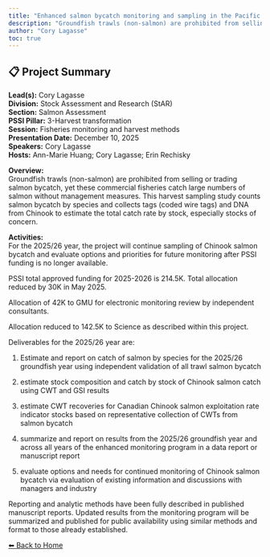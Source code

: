 ---
title: "Enhanced salmon bycatch monitoring and sampling in the Pacific region groundfish trawl fishery"
description: "Groundfish trawls (non-salmon) are prohibited from selling or trading salmon bycatch, yet these commercial fisheries catch large numbers of salmon without management measures. This harvest sampling study counts salmon bycatch by species and collects tags (coded wire tags) and DNA from Chinook to estimate the total catch rate by stock, especially stocks of concern."
author: "Cory Lagasse"
toc: true
---

## 📋 Project Summary

**Lead(s):** Cory Lagasse  
**Division:** Stock Assessment and Research (StAR)  
**Section:** Salmon Assessment  
**PSSI Pillar:** 3-Harvest transformation  
**Session:** Fisheries monitoring and harvest methods  
**Presentation Date:** December 10, 2025  
**Speakers:** Cory Lagasse  
**Hosts:** Ann-Marie Huang; Cory Lagasse; Erin Rechisky  

**Overview:**  
Groundfish trawls (non-salmon) are prohibited from selling or trading salmon bycatch, yet these commercial fisheries catch large numbers of salmon without management measures. This harvest sampling study counts salmon bycatch by species and collects tags (coded wire tags) and DNA from Chinook to estimate the total catch rate by stock, especially stocks of concern.   

**Activities:**  
For the 2025/26 year, the project will continue sampling of Chinook salmon bycatch and evaluate options and priorities for future monitoring after PSSI funding is no longer available.  

PSSI total approved funding for 2025-2026 is 214.5K. Total allocation reduced by 30K in May 2025.
Allocation of 42K to GMU for electronic monitoring review by independent consultants.
Allocation reduced to 142.5K to Science as described within this project.

Deliverables for the 2025/26 year are:
1. Estimate and report on catch of salmon by species for the 2025/26 groundfish year using independent validation of all trawl salmon bycatch
2. estimate stock composition and catch by stock of Chinook salmon catch using CWT and GSI results  
3. estimate CWT recoveries for Canadian Chinook salmon exploitation rate indicator stocks based on representative collection of CWTs from salmon bycatch
4. summarize and report on results from the 2025/26 groundfish year and across all years of the enhanced monitoring program in a data report or manuscript report
5. evaluate options and needs for continued monitoring of Chinook salmon bycatch via evaluation of existing information and discussions with managers and industry

Reporting and analytic methods have been fully described in published manuscript reports. Updated results from the monitoring program will be summarized and published for public availability using similar methods and format to those already established.

[⬅ Back to Home](../index.qmd)

